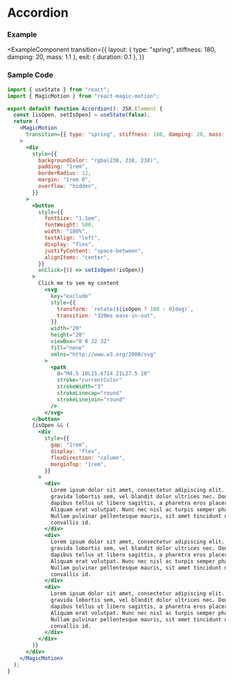 
# Accordion

### Example

<ExampleComponent
  transition={{
    layout: { type: "spring", stiffness: 180, damping: 20, mass: 1.1 },
    exit: { duration: 0.1 },
  }}
>
  <Accordion />
</ExampleComponent>

### Sample Code

```jsx filename="Accordion" showLineNumbers copy
import { useState } from "react";
import { MagicMotion } from "react-magic-motion";

export default function Accordion(): JSX.Element {
  const [isOpen, setIsOpen] = useState(false);
  return (
    <MagicMotion
      transition={{ type: "spring", stiffness: 180, damping: 20, mass: 1.1 }}
    >
      <div
        style={{
          backgroundColor: "rgba(238, 238, 238)",
          padding: "1rem",
          borderRadius: 12,
          margin: "1rem 0",
          overflow: "hidden",
        }}
      >
        <button
          style={{
            fontSize: "1.1em",
            fontWeight: 500,
            width: "100%",
            textAlign: "left",
            display: "flex",
            justifyContent: "space-between",
            alignItems: "center",
          }}
          onClick={() => setIsOpen(!isOpen)}
        >
          Click me to see my content
            <svg
              key="exclude"
              style={{
                transform: `rotate(${isOpen ? 180 : 0}deg)`,
                transition: "320ms ease-in-out",
              }}
              width="20"
              height="20"
              viewBox="0 0 32 32"
              fill="none"
              xmlns="http://www.w3.org/2000/svg"
            >
              <path
                d="M4.5 10L15.6714 21L27.5 10"
                stroke="currentColor"
                strokeWidth="3"
                strokeLinecap="round"
                strokeLinejoin="round"
              />
            </svg>
        </button>
        {isOpen && (
          <div
            style={{
              gap: "1rem",
              display: "flex",
              flexDirection: "column",
              marginTop: "1rem",
            }}
          >
            <div>
              Lorem ipsum dolor sit amet, consectetur adipiscing elit. Sed
              gravida lobortis sem, vel blandit dolor ultrices nec. Donec
              dapibus tellus ut libero sagittis, a pharetra eros placerat.
              Aliquam erat volutpat. Nunc nec nisl ac turpis semper pharetra.
              Nullam pulvinar pellentesque mauris, sit amet tincidunt nisl
              convallis id.
            </div>
            <div>
              Lorem ipsum dolor sit amet, consectetur adipiscing elit. Sed
              gravida lobortis sem, vel blandit dolor ultrices nec. Donec
              dapibus tellus ut libero sagittis, a pharetra eros placerat.
              Aliquam erat volutpat. Nunc nec nisl ac turpis semper pharetra.
              Nullam pulvinar pellentesque mauris, sit amet tincidunt nisl
              convallis id.
            </div>
            <div>
              Lorem ipsum dolor sit amet, consectetur adipiscing elit. Sed
              gravida lobortis sem, vel blandit dolor ultrices nec. Donec
              dapibus tellus ut libero sagittis, a pharetra eros placerat.
              Aliquam erat volutpat. Nunc nec nisl ac turpis semper pharetra.
              Nullam pulvinar pellentesque mauris, sit amet tincidunt nisl
              convallis id.
            </div>
          </div>
        )}
      </div>
    </MagicMotion>
  );
}
```
